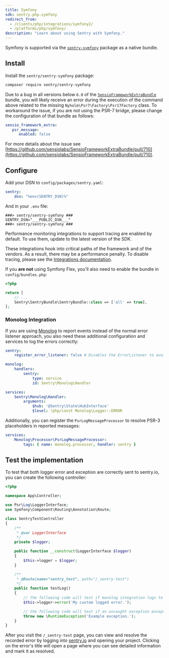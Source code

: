 ```yaml
---
title: Symfony
sdk: sentry.php.symfony
redirect_from:
  - /clients/php/integrations/symfony2/
  - /platforms/php/symfony/
description: "Learn about using Sentry with Symfony."
---
```


Symfony is supported via the [`sentry-symfony`](https://github.com/getsentry/sentry-symfony) package as a native bundle.

## Install

Install the `sentry/sentry-symfony` package:

```bash
composer require sentry/sentry-symfony
```

<Note>

Due to a bug in all versions below `6.0` of the [`SensioFrameworkExtraBundle`](https://github.com/sensiolabs/SensioFrameworkExtraBundle) bundle, you will likely receive an error during the execution of the command above related to the missing `Nyholm\Psr7\Factory\Psr17Factory` class. To workaround the issue, if you are not using the PSR-7 bridge, please change the configuration of that bundle as follows:

```yaml
sensio_framework_extra:
   psr_message:
      enabled: false
```

For more details about the issue see [https://github.com/sensiolabs/SensioFrameworkExtraBundle/pull/710](https://github.com/sensiolabs/SensioFrameworkExtraBundle/pull/710).

</Note>

## Configure

Add your DSN to `config/packages/sentry.yaml`:

```yaml {filename:config/packages/sentry.yaml}
sentry:
    dsn: "%env(SENTRY_DSN)%"
```

And in your `.env` file:

```env {filename:.env}
###> sentry/sentry-symfony ###
SENTRY_DSN="___PUBLIC_DSN___"
###< sentry/sentry-symfony ###
```

<Alert level= "warning" title="Performance">

Performance monitoring integrations to support tracing are enabled by default. To use them, update to the latest version of the SDK.

These integrations hook into critical paths of the framework and of the vendors. As a result, there may be a performance penalty. To disable tracing, please see the [Integrations documentation](/platforms/php/guides/symfony/performance/pm-integrations/).

</Alert>

If you **are not** using Symfony Flex, you'll also need to enable the bundle in `config/bundles.php`:

```php {filename:config/bundles.php}
<?php

return [
    // ...
    Sentry\SentryBundle\SentryBundle::class => ['all' => true],
];
```

### Monolog Integration

If you are using [Monolog](https://github.com/Seldaek/monolog) to report events instead of the normal error listener approach, you also need these additional configuration and services to log the errors correctly:

```yaml {filename:config/packages/sentry.yaml}
sentry:
    register_error_listener: false # Disables the ErrorListener to avoid duplicated log in sentry

monolog:
    handlers:
        sentry:
            type: service
            id: Sentry\Monolog\Handler

services:
    Sentry\Monolog\Handler:
        arguments:
            $hub: '@Sentry\State\HubInterface'
            $level: !php/const Monolog\Logger::ERROR
```

Additionally, you can register the `PsrLogMessageProcessor` to resolve PSR-3 placeholders in reported messages:

```yaml {filename:config/packages/sentry.yaml}
services:
    Monolog\Processor\PsrLogMessageProcessor:
        tags: { name: monolog.processor, handler: sentry }
```

## Test the implementation

To test that both logger error and exception are correctly sent to sentry.io, you can create the following controller:

```php
<?php

namespace App\Controller;

use Psr\Log\LoggerInterface;
use Symfony\Component\Routing\Annotation\Route;

class SentryTestController
{
    /**
     * @var LoggerInterface
     */
    private $logger;

    public function __construct(LoggerInterface $logger)
    {
        $this->logger = $logger;
    }

    /**
     * @Route(name="sentry_test", path="/_sentry-test")
     */
    public function testLog()
    {
        // the following code will test if monolog integration logs to sentry
        $this->logger->error('My custom logged error.');

        // the following code will test if an uncaught exception exception logs to sentry
        throw new \RuntimeException('Example exception.');
    }
}
```

After you visit the `/_sentry-test` page, you can view and resolve the recorded error by logging into [sentry.io](https://sentry.io) and opening your project. Clicking on the error's title will open a page where you can see detailed information and mark it as resolved.
